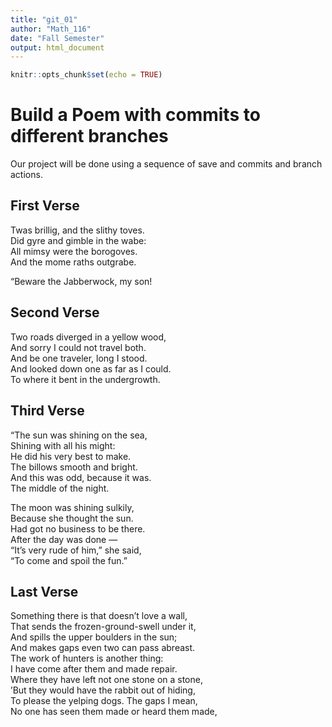 ```yaml
---
title: "git_01"
author: "Math_116"
date: "Fall Semester"
output: html_document
---
```


```r
knitr::opts_chunk$set(echo = TRUE)
```
# Build a Poem with commits to different branches
Our project will be done using a sequence of save and commits and branch actions.
<!-- Do not modify or change any text in "!--" bracketed areas such as this --- these are instructions to
you, if you change any of this the git program will notice it and compromise your git merging strategy !-->

## First Verse 
<!--Put the first five lines of a poem by Lewis Carrol in this section!-->
Twas brillig, and the slithy toves.   
Did gyre and gimble in the wabe:  
All mimsy were the borogoves.  
And the mome raths outgrabe.   

“Beware the Jabberwock, my son!  

## Second Verse
<!--Put the first five lines of a poem by Robert Frost here!-->
Two roads diverged in a yellow wood,  
And sorry I could not travel both.   
And be one traveler, long I stood.  
And looked down one as far as I could.  
To where it bent in the undergrowth. 

## Third Verse
<!--Put the first two verses of The Walrus and the Carpenter here!-->

"The sun was shining on the sea,  
      Shining with all his might:  
He did his very best to make.   
      The billows smooth and bright.   
And this was odd, because it was.   
      The middle of the night.  

The moon was shining sulkily,  
      Because she thought the sun.   
Had got no business to be there.   
      After the day was done —    
"It's very rude of him," she said,  
      "To come and spoil the fun."    
      
## Last Verse
<!--Put a short poem of your choice 8-20 lines,here!-->
Something there is that doesn’t love a wall,   
That sends the frozen-ground-swell under it,   
And spills the upper boulders in the sun;   
And makes gaps even two can pass abreast.   
The work of hunters is another thing:  
I have come after them and made repair.  
Where they have left not one stone on a stone,   
'But they would have the rabbit out of hiding,  
To please the yelping dogs. The gaps I mean,  
No one has seen them made or heard them made,  
